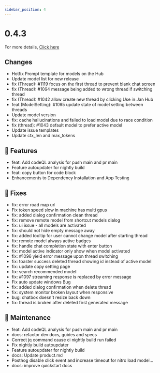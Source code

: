```yaml
---
sidebar_position: 4
---
```


# 0.4.3

For more details, [Click here](https://github.com/janhq/jan/releases/tag/v0.4.3)

## Changes

 - Hotfix Prompt template for models on the Hub
 - Update model list for new release
 - fix (Thread): #1119 focus on the first thread to prevent blank chat screen
 - fix (Thread): #1064 message being added to wrong thread if switching thread
 - fix (Thread): #1042 allow create new thread by clicking Use in Jan Hub
 - feat (ModelSetting): #1065 update state of model setting between threads
 - Update model version
 - fix: cache hallucinations and failed to load model due to race condition
 - fix (thread): #1043 default model to prefer active model
 - Update issue templates
 - Update ctx_len and max_tokens

## 🚀 Features

 - feat: Add codeQL analysis for push main and pr main
 - Feature autoupdater for nightly build
 - feat: copy button for code block
 - Enhancements to Dependency Installation and App Testing

## 🐛 Fixes

 - fix: error road map url
 - Fix token speed slow in machine has multi gpus
 - fix: added dialog confirmation clean thread
 - fix: remove remote model from shortcut models dialog
 - fix: ui issue - all models are activated
 - fix: should not hide empty message away
 - fix: added tooltip for user cannot change model after starting thread
 - fix: remote model always active badges
 - fix: handle chat completion state with enter button
 - fix: model active indicator only show when model activated
 - fix: #1096 yield error message upon thread switching
 - fix: toaster success deleted thread showing id instead of active model
 - fix: update copy setting page
 - fix: search recommended model
 - fix: #1097 streaming response is replaced by error message
 - Fix auto update windows Bug
 - fix: added dialog confirmation when delete thread
 - fix: system monitor broken layout when responsive
 - bug: chatbox doesn't resize back down
 - fix: thread is broken after deleted first generated message

## 🧰 Maintenance

 - feat: Add codeQL analysis for push main and pr main
 - docs: refactor dev docs, guides and specs
 - Correct jq command cause ci nightly build run failed
 - Fix nightly build autoupdater
 - Feature autoupdater for nightly build
 - docs: Update product.md
 - Posthog disable click event and increase timeout for nitro load model…
 - docs: improve quickstart docs